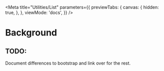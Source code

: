 
<Meta
  title="Utilities/List"
  parameters={{
    previewTabs: {
      canvas: {
        hidden: true,
      },
    },
    viewMode: 'docs',
  }}
/>

# Background

<div className="alert alert-info">
  <h2 className="alert-heading">TODO:</h2>
  <p>Document differences to bootstrap and link over for the rest.</p>
</div>
